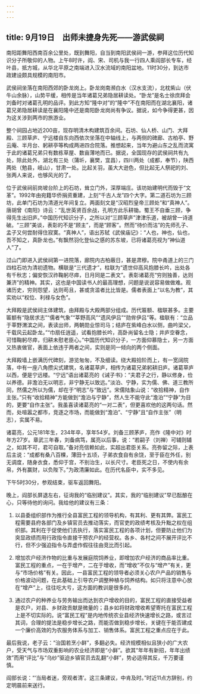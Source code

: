 ```yaml
---
---
---
```

title: 9月19日　出师未捷身先死——游武侯祠
---

南阳距舞阳西南百余公里处，既到舞阳，自当到南阳武侯祠一游，参拜这位历代知识分子所敬仰的人物。上午8时许，阎、宋、司机与我一行四人乘阎部长专车，经叶县，抵方城，从华北平原之南端进入汉水流域的南阳盆地。11时30分，到达市政建设颇具规模的南阳市。

武侯祠坐落在南阳西郊的卧龙岗上。卧龙岗南濒白水（汉水支流），北枕紫山（伏牛山余脉），山势平缓，相传是当年诸葛兄弟隐居耕读处。“卧龙”是名士徐庶拜会刘备时对诸葛孔明的品评。到此方知“隆中对”的“隆中”不在南阳而在湖北襄阳，诸葛兄弟隐居耕读是在襄阳隆中还是南阳卧龙岗尚有争议。据说，如今争得更甚，因为这关涉到两市的旅游业。

整个祠园占地近200亩，现存明清木构建筑百余间。石坊、仙人桥、山门、大拜殿、三顾草庐、宁远楼自东向西依次坐落在中轴线上，与两侧的碑廊、古柏亭、野云庵、半月台、躬耕亭等构成两进四合院落。推想起来，当年为避山东之乱而流寓于此的诸葛兄弟只有数栋草屋、数亩薄地而已。据说，全国现存的武侯祠共有九处，除此处外，湖北有三处（蒲圻，襄樊，宜昌），四川两处（成都，奉节），陕西两处（勉县，岐山），甘肃一处。比起关羽，虽大大逊色，但比起无人祭祀的刘、张两人来说，也够风光的了。

位于武侯祠前岗坡台阶上的石坊，耸立门外，深厚端庄。该坊始建明代而毁于“文革”。1992年由宛籍华侨捐资重建，上刻“千古人龙”四个大字。第二道石坊为三顾坊，此单门石坊为清道光年间复立。两面刻文是“汉昭烈皇帝三顾处”和“真神人”。唐胡曾《南阳》诗云：“乱世英贤百余战，孔明方此乐耕锄。蜀王不自垂三顾，争得先生出旧庐。”中国历代知识分子，之所以对“三顾草庐”津津乐道，被胡曾一诗道破。“三顾”美谈，表彰的不是“顾主”，而是“顾客”。然而“待价而沽”的先师孔子、孟子又何尝耐得住寂寞。“真神人”，语出苏轼《武侯庙记》：“人也，神也，仙也，吾不知之，真卧龙也。”有飘然羽化登仙之感的苏东坡，已将诸葛亮视为“神仙道人”了。

过山门即进入武侯祠第一进院落，廊院内古柏蔽日，甚是肃穆。院中甬道上的三门四柱石坊为清初遗物。横联是“三代遗才”，柱联为“遗世仰高风抱膝长吟，出处各有千秋志；偏安恢汉祚鞠躬尽瘁，日月同是二表文”。表彰诸葛亮“穷则独善，达则兼济”的精神。其实，这也是中国读书人的最高理想，问题是说说容易做做难。观诸历史，穷则怨望，达则苟且，甚或贪滥者比比皆是。儒者表面上“以名为教”，其实劝以“权位、利禄与女色”。

大拜殿是武侯祠主体建筑，由拜殿与大殿两部分组成。历代匾额、楹联甚多。主要匾额有“隐居求志”“儒者气象”“莘野高风”“遗风伊吕”“勋侔伊吕”等。楹联有：“立品于莘野渭滨之间，表读出师，两朝勋业惊司马；结庐在紫峰白水以侧，曲吟梁父，千载风云起卧龙。”“巾扇任逍遥，试看抱膝长吟，高卧尚留名士隐；井庐空眷念，可惜鞠躬尽瘁，归耕未慰老臣心。”中国历代知识分子，一方面仰慕隐士，另一方面又热衷做官，表面上依违于两者之间，实则是同一倾向的两个侧面。

大拜殿墙上嵌满历代碑刻，游览匆匆，不及细读。绕大殿拾阶而上，有一宽阔院落，中有一座八角攒尖式建筑，名诸葛草庐，相传为诸葛兄弟躬耕旧庐。诸葛草庐以西，便是宁远楼。“宁远”语出诸葛亮的《诫子书》：“夫君子之行，静以修身，俭以养德。非澹泊无以明志，非宁静无以致远。”淡泊、宁静，实为儒、佛、道三教所同，然儒之所以为儒，却在于“明志”与“致远”。宋儒陆象山说：“收拾精神，自作主张。”只有“收拾精神”方能做到“澹泊与宁静”，然人生不能守此“澹泊”“宁静”为目的，更要“自作主张”。我虽喜读诸葛亮的“一对二表”，但更喜欢他的这两句话。然而，处喧嚣之都市，竞逐之市场，而能做到“澹泊”、“宁静”且“自作主张”（明志），实属不易。

诸葛亮，公元181年生，234年卒，享年54岁。刘备三顾茅庐，亮作《隆中对》时年方27岁。章武三年春，刘备病笃，属亮以后事，说：“若嗣子（刘禅）可辅则辅之，如其不可，君可自取。”备对亮信赖如此，实超出君臣关系。亮弥留之际，上表后主说：“成都有桑八百棵，薄田十五顷，子弟衣食自有余饶，至于臣在外任，别无调度，随身衣食，悉仰于宫，不别治生，以长尺寸。老臣死之日，不使内有余帛，外有赢财，以负陛下。”为政清廉如此。在历代名臣中，实不多见。

下午5时30分，参观结束，驱车返回舞阳。

晚上，阎部长屏退左右，征询我的“临别建议”。其实，我的“临别建议”早已酝酿在心，只等待他的询问。我给他的建议有三条：

1. 以县委组织部作为推行全县富民工程的领导机构，有其利、更有其弊。富民工程需要县府各部门及乡镇官员去推动落实，而官吏的政绩考核及升黜之权在组织部。其利在于促使他们去执行，落实富民工程的各项计划，但要防止他们为突显政绩而用行政指令直接干预农户的经营权。各乡、各村之间不展开评比不行，但不少强迫指令与弄虚作假往往由竞比而引起。

2. 增加农户经济作物的比重与发展庭院饲养业，即增加农户经济的商品率比重。富民工程的重点，一在于增产，二在于增收，而“增收”不仅与“增产”有关，更与“市场价格”有关。因此，一县富民工程的领导者必须关心农户产品的销售与价格波动问题，在此基础上引导农户调整种植与饲养结构。如只将注意中心放在“增产”上，往往吃大亏，这方面的教训是很多的。

3. 通过农户的种养业与劳务输出而达到农户增收的目的，富民工程的直接受益者是农户，对县、乡财政贡献是微量的；县乡如将财政增收希望寄托在富民工程上是不切实际的。说“富民工程”是内地传统农业县经济快速增长之路，或言过其词，合理的提法是稳步增长之路，而能否做到稳步增长，关键在于能否建成一个廉价高效的为农服务体系与加工、销售体系。富民工程之重点应在于此。

最后我说，老子云：“治国若烹小鲜”，多翻必失。经济规模相似且狭小的广大农户，受天气与市场双重影响的农业经济即是“小鲜”。欲其“年年有新招，年年出绩效”而用“评比”与“乌纱”驱迫乡镇官员去乱翻“小鲜”，势必适得其反，千万要谨慎。

阎部长说：“‘当局者迷，旁观者清’。这三条建议，中肯及时。”时近11点方辞别，约定明晨前来送行。